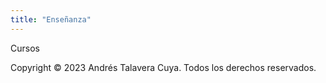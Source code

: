 ```yaml
---
title: "Enseñanza"
---
```


Cursos 


<footer>
  Copyright © 2023 Andrés Talavera Cuya. Todos los derechos reservados.
</footer>